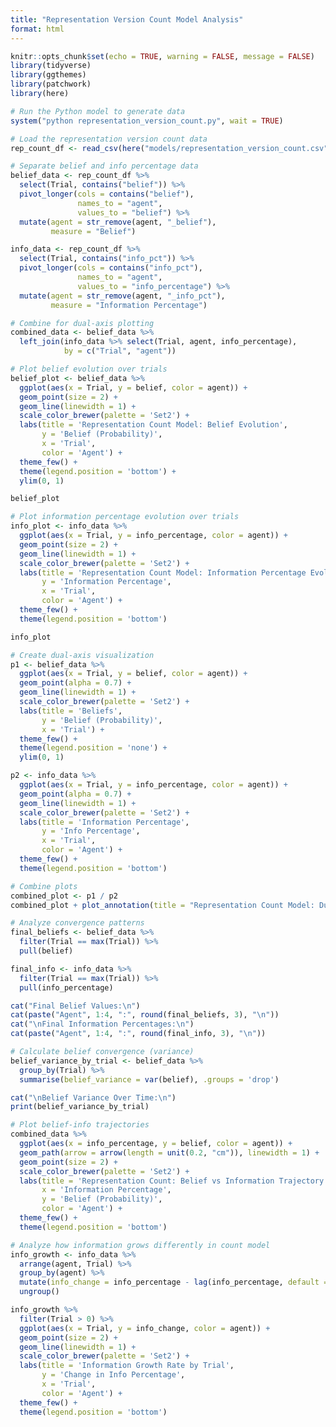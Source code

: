 ```yaml
---
title: "Representation Version Count Model Analysis"
format: html
---
```


```r
knitr::opts_chunk$set(echo = TRUE, warning = FALSE, message = FALSE)
library(tidyverse)
library(ggthemes)
library(patchwork)
library(here)
```

```r
# Run the Python model to generate data
system("python representation_version_count.py", wait = TRUE)
```

```r
# Load the representation version count data
rep_count_df <- read_csv(here("models/representation_version_count.csv"))

# Separate belief and info percentage data
belief_data <- rep_count_df %>%
  select(Trial, contains("belief")) %>%
  pivot_longer(cols = contains("belief"), 
               names_to = "agent", 
               values_to = "belief") %>%
  mutate(agent = str_remove(agent, "_belief"),
         measure = "Belief")

info_data <- rep_count_df %>%
  select(Trial, contains("info_pct")) %>%
  pivot_longer(cols = contains("info_pct"), 
               names_to = "agent", 
               values_to = "info_percentage") %>%
  mutate(agent = str_remove(agent, "_info_pct"),
         measure = "Information Percentage")

# Combine for dual-axis plotting
combined_data <- belief_data %>%
  left_join(info_data %>% select(Trial, agent, info_percentage), 
            by = c("Trial", "agent"))
```

```r
# Plot belief evolution over trials
belief_plot <- belief_data %>%
  ggplot(aes(x = Trial, y = belief, color = agent)) +
  geom_point(size = 2) +
  geom_line(linewidth = 1) +
  scale_color_brewer(palette = 'Set2') +
  labs(title = 'Representation Count Model: Belief Evolution', 
       y = 'Belief (Probability)', 
       x = 'Trial', 
       color = 'Agent') +
  theme_few() +
  theme(legend.position = 'bottom') +
  ylim(0, 1)

belief_plot
```

```r
# Plot information percentage evolution over trials
info_plot <- info_data %>%
  ggplot(aes(x = Trial, y = info_percentage, color = agent)) +
  geom_point(size = 2) +
  geom_line(linewidth = 1) +
  scale_color_brewer(palette = 'Set2') +
  labs(title = 'Representation Count Model: Information Percentage Evolution', 
       y = 'Information Percentage', 
       x = 'Trial', 
       color = 'Agent') +
  theme_few() +
  theme(legend.position = 'bottom')

info_plot
```

```r
# Create dual-axis visualization
p1 <- belief_data %>%
  ggplot(aes(x = Trial, y = belief, color = agent)) +
  geom_point(alpha = 0.7) +
  geom_line(linewidth = 1) +
  scale_color_brewer(palette = 'Set2') +
  labs(title = 'Beliefs', 
       y = 'Belief (Probability)', 
       x = 'Trial') +
  theme_few() +
  theme(legend.position = 'none') +
  ylim(0, 1)

p2 <- info_data %>%
  ggplot(aes(x = Trial, y = info_percentage, color = agent)) +
  geom_point(alpha = 0.7) +
  geom_line(linewidth = 1) +
  scale_color_brewer(palette = 'Set2') +
  labs(title = 'Information Percentage', 
       y = 'Info Percentage', 
       x = 'Trial',
       color = 'Agent') +
  theme_few() +
  theme(legend.position = 'bottom')

# Combine plots
combined_plot <- p1 / p2
combined_plot + plot_annotation(title = "Representation Count Model: Dual Tracking")
```

```r
# Analyze convergence patterns
final_beliefs <- belief_data %>%
  filter(Trial == max(Trial)) %>%
  pull(belief)

final_info <- info_data %>%
  filter(Trial == max(Trial)) %>%
  pull(info_percentage)

cat("Final Belief Values:\n")
cat(paste("Agent", 1:4, ":", round(final_beliefs, 3), "\n"))
cat("\nFinal Information Percentages:\n")
cat(paste("Agent", 1:4, ":", round(final_info, 3), "\n"))

# Calculate belief convergence (variance)
belief_variance_by_trial <- belief_data %>%
  group_by(Trial) %>%
  summarise(belief_variance = var(belief), .groups = 'drop')

cat("\nBelief Variance Over Time:\n")
print(belief_variance_by_trial)
```

```r
# Plot belief-info trajectories
combined_data %>%
  ggplot(aes(x = info_percentage, y = belief, color = agent)) +
  geom_path(arrow = arrow(length = unit(0.2, "cm")), linewidth = 1) +
  geom_point(size = 2) +
  scale_color_brewer(palette = 'Set2') +
  labs(title = 'Representation Count: Belief vs Information Trajectory', 
       x = 'Information Percentage', 
       y = 'Belief (Probability)',
       color = 'Agent') +
  theme_few() +
  theme(legend.position = 'bottom')
```

```r
# Analyze how information grows differently in count model
info_growth <- info_data %>%
  arrange(agent, Trial) %>%
  group_by(agent) %>%
  mutate(info_change = info_percentage - lag(info_percentage, default = 0)) %>%
  ungroup()

info_growth %>%
  filter(Trial > 0) %>%
  ggplot(aes(x = Trial, y = info_change, color = agent)) +
  geom_point(size = 2) +
  geom_line(linewidth = 1) +
  scale_color_brewer(palette = 'Set2') +
  labs(title = 'Information Growth Rate by Trial', 
       y = 'Change in Info Percentage', 
       x = 'Trial',
       color = 'Agent') +
  theme_few() +
  theme(legend.position = 'bottom')
```

